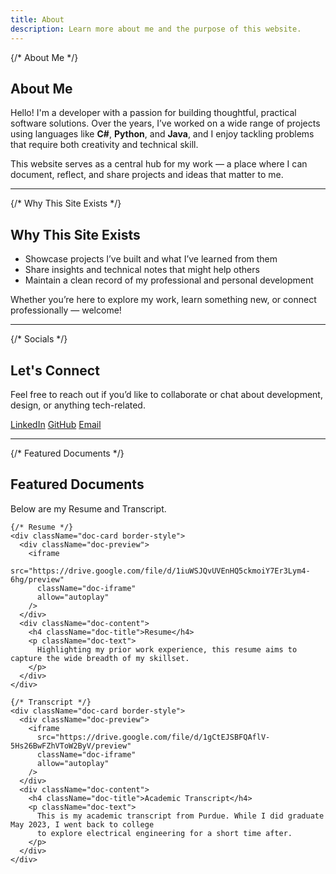 ```yaml
---
title: About
description: Learn more about me and the purpose of this website.
---
```


<section id="top" className="section-spacing max-w-5xl mx-auto">

  {/* About Me */}
  <div className="space-y-4">
    <h2 className="section-title">About Me</h2>
    <p className="doc-text">
      Hello! I&apos;m a developer with a passion for building thoughtful, practical software solutions. 
      Over the years, I’ve worked on a wide range of projects using languages like 
      <strong> C#</strong>, <strong>Python</strong>, and <strong>Java</strong>, 
      and I enjoy tackling problems that require both creativity and technical skill.
    </p>
    <p className="doc-text">
      This website serves as a central hub for my work — a place where I can document, reflect, 
      and share projects and ideas that matter to me.
    </p>
  </div>

  <hr className="border-style" />

  {/* Why This Site Exists */}
  <div className="space-y-4">
    <h2 className="section-title">Why This Site Exists</h2>
    <ul className="list-disc list-inside text-slate-600 dark:text-slate-400 leading-relaxed space-y-2">
      <li>Showcase projects I’ve built and what I’ve learned from them</li>
      <li>Share insights and technical notes that might help others</li>
      <li>Maintain a clean record of my professional and personal development</li>
    </ul>
    <p className="doc-text">
      Whether you’re here to explore my work, learn something new, or connect professionally — welcome!
    </p>
  </div>

  <hr className="border-style" />

  {/* Socials */}
  <section id="socials-section" className="space-y-4 text-center">
    <h2 className="section-title">Let&apos;s Connect</h2>
    <p className="doc-text">Feel free to reach out if you’d like to collaborate or chat about development, design, or anything tech-related.</p>
    <div className="flex flex-col sm:flex-row justify-center gap-4">
      <a href="https://www.linkedin.com/in/adam-berndt-6778a4211" className="btn-primary">LinkedIn</a>
      <a href="https://github.com/adamant-213" className="btn-secondary">GitHub</a>
      <a href="mailto:adambern19@gmail.com" className="btn-dark">Email</a>
    </div>
  </section>

  <hr className="border-style" />

  {/* Featured Documents */}
  <section id="info-section" className="space-y-6">
    <h2 className="section-title">Featured Documents</h2>
    <p className="doc-text text-center">Below are my Resume and Transcript.</p>

    {/* Resume */}
    <div className="doc-card border-style">
      <div className="doc-preview">
        <iframe
          src="https://drive.google.com/file/d/1iuWSJQvUVEnHQ5ckmoiY7Er3Lym4-6hg/preview"
          className="doc-iframe"
          allow="autoplay"
        />
      </div>
      <div className="doc-content">
        <h4 className="doc-title">Resume</h4>
        <p className="doc-text">
          Highlighting my prior work experience, this resume aims to capture the wide breadth of my skillset.
        </p>
      </div>
    </div>

    {/* Transcript */}
    <div className="doc-card border-style">
      <div className="doc-preview">
        <iframe
          src="https://drive.google.com/file/d/1gCtEJSBFQAflV-5Hs26BwFZhVToW2ByV/preview"
          className="doc-iframe"
          allow="autoplay"
        />
      </div>
      <div className="doc-content">
        <h4 className="doc-title">Academic Transcript</h4>
        <p className="doc-text">
          This is my academic transcript from Purdue. While I did graduate May 2023, I went back to college 
          to explore electrical engineering for a short time after.
        </p>
      </div>
    </div>
  </section>

</section>
